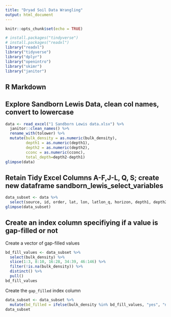 ```yaml
---
title: "Dryad Soil Data Wrangling"
output: html_document
---
```


```r
knitr::opts_chunk$set(echo = TRUE)
```

```r
# install.packages("tindyverse")
# install.packages("readxl")
library("readxl")
library("tidyverse")
library("dplyr")
library("openintro")
library("skimr")
library("janitor")
```


## R Markdown
## Explore Sandborn Lewis Data, clean col names, convert to lowercase
```r
data <- read_excel("1 Sandborn Lewis data.xlsx") %>%  
  janitor::clean_names() %>% 
  rename_with(tolower) %>%
  mutate(bulk_density = as.numeric(bulk_density),
         depth1 = as.numeric(depth1),
         depth2 = as.numeric(depth2),
         cconc = as.numeric(cconc),
         total_depth=depth2-depth1)
glimpse(data)
```

## Retain Tidy Excel Columns A-F,J-L, Q, S; create new dataframe sandborn_lewis_select_variables

```r
data_subset <- data %>% 
  select(source, id, order, lat, lon, latlon_q, horizon, depth1, depth2, total_depth, bulk_density, cconc)
glimpse(data_subset)
``` 

## Create an index column specifiying if a value is gap-filled or not

Create a vector of gap-filled values

```r
bd_fill_values <- data_subset %>%
  select(bulk_density) %>%
  slice(1:3, 8:10, 16:28, 34:39, 46:146) %>%
  filter(!is.na(bulk_density)) %>% 
  distinct() %>% 
  pull() 
bd_fill_values
```

Create the `gap_filled` index column

```r
data_subset <- data_subset %>% 
  mutate(bd_filled = ifelse(bulk_density %in% bd_fill_values, "yes", "no")) 
data_subset
```


